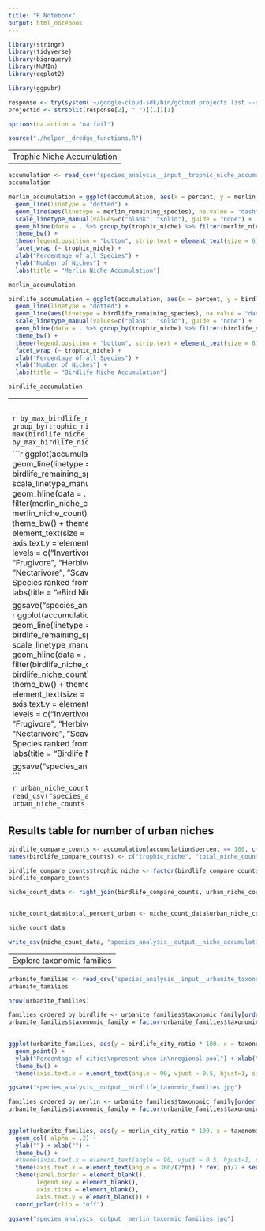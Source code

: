 ```yaml
---
title: "R Notebook"
output: html_notebook
---
```



```r
library(stringr)
library(tidyverse)
library(bigrquery)
library(MuMIn)
library(ggplot2)

library(ggpubr)

response <- try(system('~/google-cloud-sdk/bin/gcloud projects list --quiet', intern = T))
projectid <- strsplit(response[2], " ")[[1]][1]

options(na.action = "na.fail") 

source("./helper__dredge_functions.R")
```

----------------------------------
Trophic Niche Accumulation
----------------------------------

```r
accumulation <- read_csv('species_analysis__input__trophic_niche_accumulation.csv')
accumulation
```
```r
merlin_accumulation = ggplot(accumulation, aes(x = percent, y = merlin_niche_count)) + 
  geom_line(linetype = "dotted") + 
  geom_line(aes(linetype = merlin_remaining_species), na.value = "dash") +
  scale_linetype_manual(values=c("blank", "solid"), guide = "none") +
  geom_hline(data = . %>% group_by(trophic_niche) %>% filter(merlin_niche_count == max(merlin_niche_count)), aes(yintercept = merlin_niche_count), color = "blue", size = 0.25, linetype = "dashed") +
  theme_bw() +
  theme(legend.position = "bottom", strip.text = element_text(size = 6), axis.text.x = element_text(angle = 90, size = 6),  axis.text.y = element_text(size = 6)) +
  facet_wrap (~ trophic_niche) +
  xlab("Percentage of all Species") + 
  ylab("Number of Niches") +
  labs(title = "Merlin Niche Accumulation")

merlin_accumulation
```


```r
birdlife_accumulation = ggplot(accumulation, aes(x = percent, y = birdlife_niche_count)) + 
  geom_line(linetype = "dotted") + 
  geom_line(aes(linetype = birdlife_remaining_species), na.value = "dash") +
  scale_linetype_manual(values=c("blank", "solid"), guide = "none") +
  geom_hline(data = . %>% group_by(trophic_niche) %>% filter(birdlife_niche_count == max(birdlife_niche_count)), aes(yintercept = birdlife_niche_count), color = "blue", size = 0.25, linetype = "dashed") +
  theme_bw() +
  theme(legend.position = "bottom", strip.text = element_text(size = 6), axis.text.x = element_text(angle = 90, size = 6),  axis.text.y = element_text(size = 6)) +
  facet_wrap (~ trophic_niche) +
  xlab("Percentage of all Species") + 
  ylab("Number of Niches") +
  labs(title = "Birdlife Niche Accumulation")

birdlife_accumulation
```

----------------------
Total number of niches
----------------------
```r
by_max_birdlife_niche_count = accumulation %>% group_by(trophic_niche) %>% summarise(Value = max(birdlife_niche_count))
by_max_birdlife_niche_count[order(-by_max_birdlife_niche_count$Value),]
```

```r
ggplot(accumulation, aes(x = percent, y = merlin_niche_count)) + 
  geom_line(linetype = "dotted") + 
  geom_line(aes(linetype = birdlife_remaining_species), na.value = "dash") +
  scale_linetype_manual(values=c("blank", "solid"), guide = "none") +
  geom_hline(data = . %>% group_by(trophic_niche) %>% filter(merlin_niche_count == max(merlin_niche_count)), aes(yintercept = merlin_niche_count), color = "blue", size = 0.25, linetype = "dashed") +
  theme_bw() +
  theme(legend.position = "bottom", strip.text = element_text(size = 6), axis.text.x = element_text(angle = 90, size = 6),  axis.text.y = element_text(size = 6)) +
  facet_wrap (~ factor(trophic_niche, levels = c("Invertivore", "Aquatic predator", "Omnivore", "Vertivore", "Frugivore", "Herbivore aquatic", "Granivore", "Herbivore terrestrial", "Nectarivore", "Scavenger")), scales = "free") +
  xlab("Percentage of Species ranked from the most urbanised") + 
  ylab("Number of Niches") +
  labs(title = "eBird Niche Accumulation") +
  xlim(0, 40)



ggsave("species_analysis__output__trophic_niche_accumlation_merlin.jpg")
```
```r
ggplot(accumulation, aes(x = percent, y = birdlife_niche_count)) + 
  geom_line(linetype = "dotted") + 
  geom_line(aes(linetype = birdlife_remaining_species), na.value = "dash") +
  scale_linetype_manual(values=c("blank", "solid"), guide = "none") +
  geom_hline(data = . %>% group_by(trophic_niche) %>% filter(birdlife_niche_count == max(birdlife_niche_count)), aes(yintercept = birdlife_niche_count), color = "blue", size = 0.25, linetype = "dashed") +
  theme_bw() +
  theme(legend.position = "bottom", strip.text = element_text(size = 6), axis.text.x = element_text(angle = 90, size = 6),  axis.text.y = element_text(size = 6)) +
  facet_wrap (~ factor(trophic_niche, levels = c("Invertivore", "Aquatic predator", "Omnivore", "Vertivore", "Frugivore", "Herbivore aquatic", "Granivore", "Herbivore terrestrial", "Nectarivore", "Scavenger")), scales = "free") +
  xlab("Percentage of Species ranked from the most urbanised") + 
  ylab("Number of Niches") +
  labs(title = "Birdlife Niche Accumulation") +
  xlim(0, 40)



ggsave("species_analysis__output__trophic_niche_accumlation_birdlife.jpg")
```


```r
urban_niche_counts <- read_csv("species_analysis__input__birdlife_urban_niche_counts.csv")
urban_niche_counts
```

------------------------------------------------
Results table for number of urban niches
------------------------------------------------
```r
birdlife_compare_counts <- accumulation[accumulation$percent == 100, c("trophic_niche", "birdlife_niche_count")]
names(birdlife_compare_counts) <- c("trophic_niche", "total_niche_count")

birdlife_compare_counts$trophic_niche <- factor(birdlife_compare_counts$trophic_niche)
birdlife_compare_counts

niche_count_data <- right_join(birdlife_compare_counts, urban_niche_counts)


niche_count_data$total_percent_urban <- niche_count_data$urban_niche_count / niche_count_data$total_niche_count

niche_count_data
```

```r
write_csv(niche_count_data, "species_analysis__output__niche_accumulation_results.csv")
```



-------------------------
Explore taxonomic families
-------------------------
```r
urbanite_families <- read_csv('species_analysis__input__urbanite_taxonomic_families.csv')
urbanite_families
```

```r
nrow(urbanite_families)
```

```r
families_ordered_by_birdlife <- urbanite_families$taxonomic_family[order(urbanite_families$birdlife_city_ratio)]
urbanite_families$taxonomic_family = factor(urbanite_families$taxonomic_family, levels=families_ordered_by_birdlife)

                  
ggplot(urbanite_families, aes(y = birdlife_city_ratio * 100, x = taxonomic_family)) + 
  geom_point() +
  ylab("Percentage of cities\npresent when in\nregional pool") + xlab("Taxonomic Family") +
  theme_bw() +
  theme(axis.text.x = element_text(angle = 90, vjust = 0.5, hjust=1, size=5)) 

ggsave("species_analysis__output__birdlife_taxonmic_families.jpg")
```
```r
families_ordered_by_merlin <- urbanite_families$taxonomic_family[order(urbanite_families$merlin_city_ratio)]
urbanite_families$taxonomic_family = factor(urbanite_families$taxonomic_family, levels=families_ordered_by_merlin)

                  
ggplot(urbanite_families, aes(y = merlin_city_ratio * 100, x = taxonomic_family)) + 
  geom_col( alpha = .2) +
  ylab("") + xlab("") +
  theme_bw() +
  #theme(axis.text.x = element_text(angle = 90, vjust = 0.5, hjust=1, size=5)) +
  theme(axis.text.x = element_text(angle = 360/(2*pi) * rev( pi/2 + seq( pi/155, 2*pi-pi/155, len=155)))) +
  theme(panel.border = element_blank(),
        legend.key = element_blank(),
        axis.ticks = element_blank(),
        axis.text.y = element_blank()) +
  coord_polar(clip = "off")

ggsave("species_analysis__output__merlin_taxonmic_families.jpg")
```




